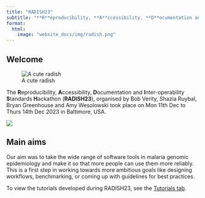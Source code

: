 ```yaml
---
title: "RADISH23"
subtitle: "**R**eproducibility, **A**ccessibility, **D**ocumentation and **I**nter-operability **S**tandards **H**ackathon 2023"
format: 
  html:
    image: "website_docs/img/radish.png"
---
```


## Welcome

::: {.column-margin}
![A cute radish](img/radish.png)
:::

The **R**eproducibility, **A**ccessibility, **D**ocumentation and **I**nter-operability **S**tandards **H**ackathon (**RADISH23**), organised by Bob Verity, Shazia Ruybal, Bryan Greenhouse and Amy Wesolowski took place on Mon 11th Dec to Thurs 14th Dec 2023 in Baltimore, USA.

![](img/radish23_group_photo.jpg)

## Main aims

Our aim was to take the wide range of software tools in malaria genomic epidemiology and make it so that more people can use them more reliably. This is a first step in working towards more ambitious goals like designing workflows, benchmarking, or coming up with guidelines for best practices.

To view the tutorials developed during RADISH23, see the [Tutorials tab](website_docs/tutorials_overview.qmd).